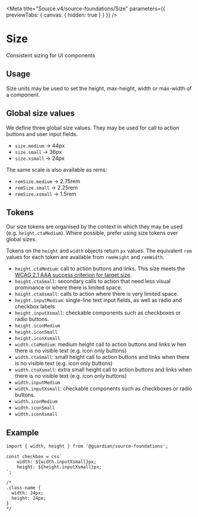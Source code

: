 
<Meta
	title="Source v4/source-foundations/Size"
	parameters={{ previewTabs: { canvas: { hidden: true } } }}
/>

# Size

Consistent sizing for UI components

## Usage

Size units may be used to set the height, max-height, width or max-width of a
component.

## Global size values

We define three global size values. They may be used for call to action buttons
and user input fields.

-   `size.medium` -> 44px
-   `size.small` -> 36px
-   `size.xsmall` -> 24px

The same scale is also available as rems:

-   `remSize.medium` -> 2.75rem
-   `remSize.small` -> 2.25rem
-   `remSize.xsmall` -> 1.5rem

## Tokens

Our size tokens are organised by the context in which they may be used (e.g.
`height.ctaMedium`). Where possible, prefer using size tokens over global sizes.

Tokens on the `height` and `width` objects return `px` values. The equivalent
`rem` values for each token are available from `remHeight` and `remWidth`.

-   `height.ctaMedium`: call to action buttons and links. This size
    meets the [WCAG 2.1 AAA success criterion for target size](https://www.w3.org/TR/WCAG21/#target-size).
-   `height.ctaSmall`: secondary calls to action that need less visual
    prominance or where there is limited space.
-   `height.ctaXsmall`: calls to action where there is very
    limited space.
-   `height.inputMedium`: single-line text input fields, as well as
    radio and checkbox labels
-   `height.inputXsmall`: checkable components such as checkboxes or
    radio buttons.
-   `height.iconMedium`
-   `height.iconSmall`
-   `height.iconXsmall`
-   `width.ctaMedium`: medium height call to action buttons and links w
    hen there is no visible text (e.g. icon only buttons)
-   `width.ctaSmall`: small height call to action buttons and links when
    there is no visible text (e.g. icon only buttons)
-   `width.ctaXsmall`: extra small height call to action buttons and
    links when there is no visible text (e.g. icon only buttons)
-   `width.inputMedium`
-   `width.inputXsmall`: checkable components such as checkboxes or
    radio buttons.
-   `width.iconMedium`
-   `width.iconSmall`
-   `width.iconXsmall`

## Example

```tsx
import { width, height } from '@guardian/source-foundations';

const checkbox = css`
	width: ${width.inputXsmall}px;
	height: ${height.inputXsmall}px;
`;

/*
.class-name {
  width: 24px;
  height: 24px;
}
*/
```
